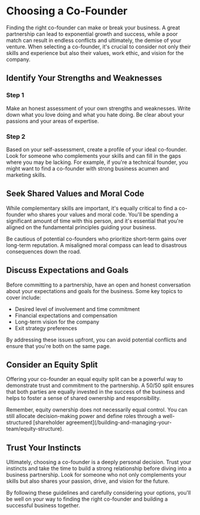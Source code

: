 
# Choosing a Co-Founder

Finding the right co-founder can make or break your business. A great partnership can lead to exponential growth and success, while a poor match can result in endless conflicts and ultimately, the demise of your venture. When selecting a co-founder, it's crucial to consider not only their skills and experience but also their values, work ethic, and vision for the company.

## Identify Your Strengths and Weaknesses

<Steps>

### Step 1

Make an honest assessment of your own strengths and weaknesses. Write down what you love doing and what you hate doing. Be clear about your passions and your areas of expertise.

### Step 2

Based on your self-assessment, create a profile of your ideal co-founder. Look for someone who complements your skills and can fill in the gaps where you may be lacking. For example, if you're a technical founder, you might want to find a co-founder with strong business acumen and marketing skills.

</Steps>

## Seek Shared Values and Moral Code

While complementary skills are important, it's equally critical to find a co-founder who shares your values and moral code. You'll be spending a significant amount of time with this person, and it's essential that you're aligned on the fundamental principles guiding your business.

<Callout type="warning">
Be cautious of potential co-founders who prioritize short-term gains over long-term reputation. A misaligned moral compass can lead to disastrous consequences down the road.
</Callout>

## Discuss Expectations and Goals

Before committing to a partnership, have an open and honest conversation about your expectations and goals for the business. Some key topics to cover include:

- Desired level of involvement and time commitment
- Financial expectations and compensation
- Long-term vision for the company
- Exit strategy preferences

By addressing these issues upfront, you can avoid potential conflicts and ensure that you're both on the same page.

## Consider an Equity Split

Offering your co-founder an equal equity split can be a powerful way to demonstrate trust and commitment to the partnership. A 50/50 split ensures that both parties are equally invested in the success of the business and helps to foster a sense of shared ownership and responsibility.

<Callout type="info">
Remember, equity ownership does not necessarily equal control. You can still allocate decision-making power and define roles through a well-structured [shareholder agreement](/building-and-managing-your-team/equity-structure).
</Callout>

## Trust Your Instincts

Ultimately, choosing a co-founder is a deeply personal decision. Trust your instincts and take the time to build a strong relationship before diving into a business partnership. Look for someone who not only complements your skills but also shares your passion, drive, and vision for the future.

By following these guidelines and carefully considering your options, you'll be well on your way to finding the right co-founder and building a successful business together.